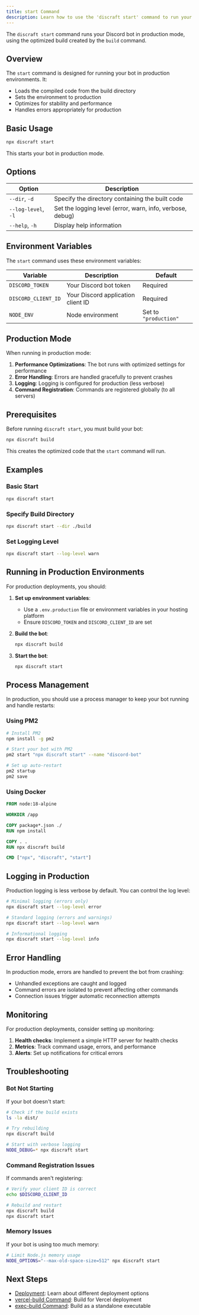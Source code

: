 ```yaml
---
title: start Command
description: Learn how to use the 'discraft start' command to run your bot in production mode.
---
```


The `discraft start` command runs your Discord bot in production mode, using the optimized build created by the `build` command.

## Overview

The `start` command is designed for running your bot in production environments. It:

- Loads the compiled code from the build directory
- Sets the environment to production
- Optimizes for stability and performance
- Handles errors appropriately for production

## Basic Usage

```bash
npx discraft start
```

This starts your bot in production mode.

## Options

| Option              | Description                                               |
| ------------------- | --------------------------------------------------------- |
| `--dir`, `-d`       | Specify the directory containing the built code           |
| `--log-level`, `-l` | Set the logging level (error, warn, info, verbose, debug) |
| `--help`, `-h`      | Display help information                                  |

## Environment Variables

The `start` command uses these environment variables:

| Variable            | Description                        | Default               |
| ------------------- | ---------------------------------- | --------------------- |
| `DISCORD_TOKEN`     | Your Discord bot token             | Required              |
| `DISCORD_CLIENT_ID` | Your Discord application client ID | Required              |
| `NODE_ENV`          | Node environment                   | Set to `"production"` |

## Production Mode

When running in production mode:

1. **Performance Optimizations**: The bot runs with optimized settings for performance
2. **Error Handling**: Errors are handled gracefully to prevent crashes
3. **Logging**: Logging is configured for production (less verbose)
4. **Command Registration**: Commands are registered globally (to all servers)

## Prerequisites

Before running `discraft start`, you must build your bot:

```bash
npx discraft build
```

This creates the optimized code that the `start` command will run.

## Examples

### Basic Start

```bash
npx discraft start
```

### Specify Build Directory

```bash
npx discraft start --dir ./build
```

### Set Logging Level

```bash
npx discraft start --log-level warn
```

## Running in Production Environments

For production deployments, you should:

1. **Set up environment variables**:

   - Use a `.env.production` file or environment variables in your hosting platform
   - Ensure `DISCORD_TOKEN` and `DISCORD_CLIENT_ID` are set

2. **Build the bot**:

   ```bash
   npx discraft build
   ```

3. **Start the bot**:
   ```bash
   npx discraft start
   ```

## Process Management

In production, you should use a process manager to keep your bot running and handle restarts:

### Using PM2

```bash
# Install PM2
npm install -g pm2

# Start your bot with PM2
pm2 start "npx discraft start" --name "discord-bot"

# Set up auto-restart
pm2 startup
pm2 save
```

### Using Docker

```dockerfile
FROM node:18-alpine

WORKDIR /app

COPY package*.json ./
RUN npm install

COPY . .
RUN npx discraft build

CMD ["npx", "discraft", "start"]
```

## Logging in Production

Production logging is less verbose by default. You can control the log level:

```bash
# Minimal logging (errors only)
npx discraft start --log-level error

# Standard logging (errors and warnings)
npx discraft start --log-level warn

# Informational logging
npx discraft start --log-level info
```

## Error Handling

In production mode, errors are handled to prevent the bot from crashing:

- Unhandled exceptions are caught and logged
- Command errors are isolated to prevent affecting other commands
- Connection issues trigger automatic reconnection attempts

## Monitoring

For production deployments, consider setting up monitoring:

1. **Health checks**: Implement a simple HTTP server for health checks
2. **Metrics**: Track command usage, errors, and performance
3. **Alerts**: Set up notifications for critical errors

## Troubleshooting

### Bot Not Starting

If your bot doesn't start:

```bash
# Check if the build exists
ls -la dist/

# Try rebuilding
npx discraft build

# Start with verbose logging
NODE_DEBUG=* npx discraft start
```

### Command Registration Issues

If commands aren't registering:

```bash
# Verify your client ID is correct
echo $DISCORD_CLIENT_ID

# Rebuild and restart
npx discraft build
npx discraft start
```

### Memory Issues

If your bot is using too much memory:

```bash
# Limit Node.js memory usage
NODE_OPTIONS="--max-old-space-size=512" npx discraft start
```

## Next Steps

- [Deployment](/docs/deployment/index): Learn about different deployment options
- [vercel-build Command](/docs/cli/vercel-build): Build for Vercel deployment
- [exec-build Command](/docs/cli/exec-build): Build as a standalone executable
